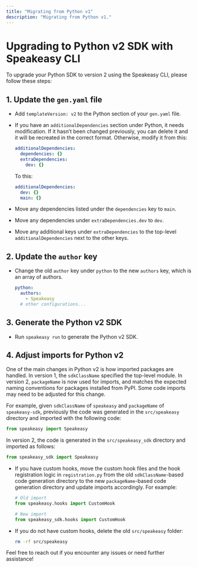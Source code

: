 ```yaml
---
title: "Migrating from Python v1"
description: "Migrating from Python v1."
---
```


# Upgrading to Python v2 SDK with Speakeasy CLI

To upgrade your Python SDK to version 2 using the Speakeasy CLI, please follow these steps:

## 1. Update the `gen.yaml` file

- Add `templateVersion: v2` to the Python section of your `gen.yaml` file.
- If you have an `additionalDependencies` section under Python, it needs modification. If it hasn’t been changed previously, you can delete it and it will be recreated in the correct format. Otherwise, modify it from this:

     ```yaml
     additionalDependencies:
       dependencies: {}
       extraDependencies:
         dev: {}
     ```

     To this:

     ```yaml
     additionalDependencies:
       dev: {}
       main: {}
     ```

- Move any dependencies listed under the `dependencies` key to `main`.
- Move any dependencies under `extraDependencies.dev` to `dev`.
- Move any additional keys under `extraDependencies` to the top-level `additionalDependencies` next to the other keys.

## 2. Update the `author` key

- Change the old `author` key under `python` to the new `authors` key, which is an array of authors.

     ```yaml
     python:
       authors:
         - Speakeasy
       # other configurations...
     ```

## 3. Generate the Python v2 SDK

- Run `speakeasy run` to generate the Python v2 SDK.

## 4. Adjust imports for Python v2

One of the main changes in Python v2 is how imported packages are handled. In version 1, the `sdkClassName` specified the top-level module. In version 2, `packageName` is now used for imports, and matches the expected naming conventions for packages installed from PyPI. Some code imports may need to be adjusted for this change.

For example, given `sdkClassName` of `speakeasy` and `packageName` of `speakeasy-sdk`, previously the code was generated in the `src/speakeasy` directory and imported with the following code:

```python
from speakeasy import Speakeasy
```

In version 2, the code is generated in the `src/speakeasy_sdk` directory and imported as follows:

```python
from speakeasy_sdk import Speakeasy
```

- If you have custom hooks, move the custom hook files and the hook registration logic in `registration.py` from the old `sdkClassName`-based code generation directory to the new `packageName`-based code generation directory and update imports accordingly. For example:

     ```python
     # Old import
     from speakeasy.hooks import CustomHook

     # New import
     from speakeasy_sdk.hooks import CustomHook
     ```

- If you do not have custom hooks, delete the old `src/speakeasy` folder:

     ```sh
     rm -rf src/speakeasy
     ```

Feel free to reach out if you encounter any issues or need further assistance!
